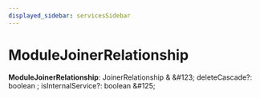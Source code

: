 ```yaml
---
displayed_sidebar: servicesSidebar
---
```



# ModuleJoinerRelationship

 **ModuleJoinerRelationship**: JoinerRelationship & \&#123; deleteCascade?: boolean ; isInternalService?: boolean  \&#125;
